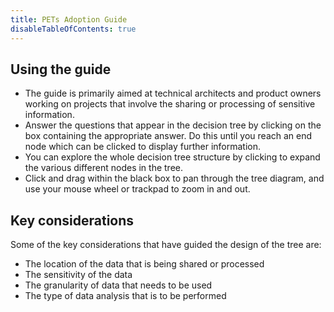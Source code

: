 ```yaml
---
title: PETs Adoption Guide
disableTableOfContents: true
---
```



## Using the guide

- The guide is primarily aimed at technical architects and product owners working on projects that involve the sharing or processing of sensitive information.
- Answer the questions that appear in the decision tree by clicking on the box containing the appropriate answer. Do this until you reach an end node which can be clicked to display further information.
- You can explore the whole decision tree structure by clicking to expand the various different nodes in the tree.
- Click and drag within the black box to pan through the tree diagram, and use your mouse wheel or trackpad to zoom in and out.

## Key considerations

Some of the key considerations that have guided the design of the tree are:

- The location of the data that is being shared or processed
- The sensitivity of the data
- The granularity of data that needs to be used
- The type of data analysis that is to be performed

<Tree data={getHierarchicalData()} />
